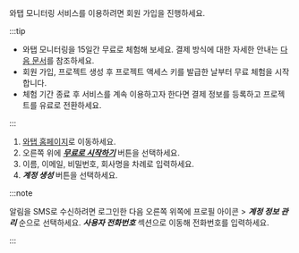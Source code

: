와탭 모니터링 서비스를 이용하려면 회원 가입을 진행하세요.

:::tip

* 와탭 모니터링을 15일간 무료로 체험해 보세요. 결제 방식에 대한 자세한 안내는 [다음 문서](billing)를 참조하세요. 
* 회원 가입, 프로젝트 생성 후 프로젝트 액세스 키를 발급한 날부터 무료 체험을 시작합니다.
* 체험 기간 종료 후 서비스를 계속 이용하고자 한다면 결제 정보를 등록하고 프로젝트를 유료로 전환하세요.

:::

1. [와탭 홈페이지](http://www.whatap.io/)로 이동하세요.
1. 오른쪽 위에 ***[무료로 시작하기](https://www.whatap.io/ko/signup/)*** 버튼을 선택하세요.
1. 이름, 이메일, 비밀번호, 회사명을 차례로 입력하세요.
1. ***계정 생성*** 버튼을 선택하세요.

:::note

알림을 SMS로 수신하려면 로그인한 다음 오른쪽 위쪽에 프로필 아이콘 > ***계정 정보 관리*** 순으로 선택하세요. ***사용자 전화번호*** 섹션으로 이동해 전화번호를 입력하세요.

:::